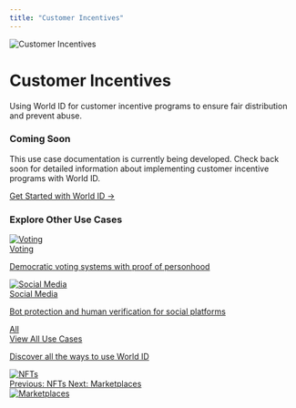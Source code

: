 ```yaml
---
title: "Customer Incentives"
---
```


<div className="mb-8">
  <div className="flex items-center gap-4 mb-4">
    <div className="relative inline-flex">
      <div className="w-16 h-16 rounded-2xl flex items-center justify-center" style={{backgroundColor: 'rgba(196, 85, 77, 0.1)'}}>
        <img src="/images/docs/use-cases/icons/customer-incentives.svg" alt="Customer Incentives" className="w-8 h-8" />
      </div>
    </div>
    <div>
      <h1 className="text-2xl font-bold mb-2" style={{color: 'rgb(196, 85, 77)'}}>Customer Incentives</h1>
      <p className="text-gray-600 leading-6">
        Using World ID for customer incentive programs to ensure fair distribution and prevent abuse.
      </p>
    </div>
  </div>
</div>

<div className="p-6 bg-yellow-50 border border-yellow-200 rounded-lg">
  <h3 className="text-lg font-semibold text-yellow-900 mb-3">Coming Soon</h3>
  <p className="text-yellow-700 mb-4">
    This use case documentation is currently being developed. Check back soon for detailed information about implementing customer incentive programs with World ID.
  </p>
  <a href="/world-id/id/getting-started" className="inline-flex items-center px-4 py-2 bg-yellow-600 text-white rounded-lg hover:bg-yellow-700 transition-colors">
    Get Started with World ID →
  </a>
</div>

<div className="mt-12 p-6 bg-gray-50 border border-gray-200 rounded-lg">
  <h3 className="text-lg font-semibold text-gray-900 mb-4">Explore Other Use Cases</h3>
  <div className="grid grid-cols-1 md:grid-cols-2 lg:grid-cols-3 gap-4">
    <a href="/world-id/use-cases/voting" className="block p-4 bg-white border border-gray-200 rounded-lg hover:bg-gray-50 transition-colors">
      <div className="flex items-center gap-3 mb-2">
        <div className="w-8 h-8 rounded-lg bg-purple-100 flex items-center justify-center">
          <img src="/images/docs/use-cases/icons/voting-platforms.svg" alt="Voting" className="w-5 h-5" />
        </div>
        <span className="font-medium text-gray-900">Voting</span>
      </div>
      <p className="text-sm text-gray-600">Democratic voting systems with proof of personhood</p>
    </a>
    <a href="/world-id/use-cases/social-media" className="block p-4 bg-white border border-gray-200 rounded-lg hover:bg-gray-50 transition-colors">
      <div className="flex items-center gap-3 mb-2">
        <div className="w-8 h-8 rounded-lg bg-blue-100 flex items-center justify-center">
          <img src="/images/docs/use-cases/icons/social-media.svg" alt="Social Media" className="w-5 h-5" />
        </div>
        <span className="font-medium text-gray-900">Social Media</span>
      </div>
      <p className="text-sm text-gray-600">Bot protection and human verification for social platforms</p>
    </a>
    <a href="/world-id/use-cases/" className="block p-4 bg-white border border-gray-200 rounded-lg hover:bg-gray-50 transition-colors">
      <div className="flex items-center gap-3 mb-2">
        <div className="w-8 h-8 rounded-lg bg-purple-100 flex items-center justify-center">
          <span className="text-purple-600 font-bold text-xs">All</span>
        </div>
        <span className="font-medium text-gray-900">View All Use Cases</span>
      </div>
      <p className="text-sm text-gray-600">Discover all the ways to use World ID</p>
    </a>
  </div>
</div>

<div className="mt-8 flex justify-between">
  <a href="/world-id/use-cases/nfts" className="inline-flex items-center gap-2 px-4 py-2 bg-gray-200 text-gray-700 rounded-lg hover:bg-gray-300 transition-colors">
    <div className="w-5 h-5 rounded bg-gray-400 flex items-center justify-center">
      <img src="/images/docs/use-cases/icons/nfts.svg" alt="NFTs" className="w-3 h-3" />
    </div>
    <span>Previous: NFTs</span>
  </a>
  <a href="/world-id/use-cases/marketplaces" className="inline-flex items-center gap-2 px-4 py-2 bg-blue-600 text-white rounded-lg hover:bg-blue-700 transition-colors">
    <span>Next: Marketplaces</span>
    <div className="w-5 h-5 rounded bg-white/20 flex items-center justify-center">
      <img src="/images/docs/use-cases/icons/marketplaces.svg" alt="Marketplaces" className="w-3 h-3" />
    </div>
  </a>
</div>